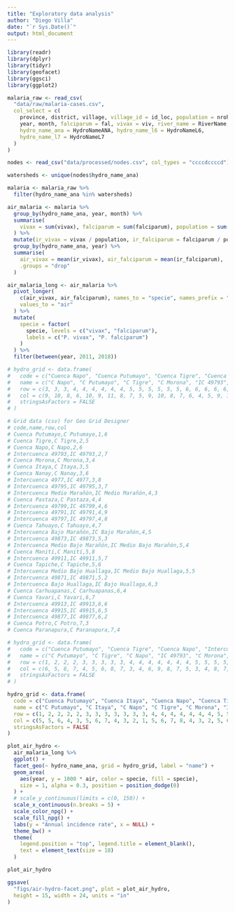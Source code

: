 ```yaml
---
title: "Exploratory data analysis"
author: "Diego Villa"
date: "`r Sys.Date()`"
output: html_document
---
```


```r
library(readr)
library(dplyr)
library(tidyr)
library(geofacet)
library(ggsci)
library(ggplot2)
```

```r
malaria_raw <- read_csv(
  "data/raw/malaria-cases.csv",
  col_select = c(
    province, district, village, village_id = id_loc, population = nrohab,
    year, month, falciparum = fal, vivax = viv, river_name = RiverName, 
    hydro_name_ana = HydroNameANA, hydro_name_l6 = HydroNameL6, 
    hydro_name_l7 = HydroNameL7
  )
)
```

```r
nodes <- read_csv("data/processed/nodes.csv", col_types = "ccccdccccd")
```

```r
watersheds <- unique(nodes$hydro_name_ana)
```

```r
malaria <- malaria_raw %>% 
  filter(hydro_name_ana %in% watersheds)
```

```r
air_malaria <- malaria %>% 
  group_by(hydro_name_ana, year, month) %>% 
  summarise(
    vivax = sum(vivax), falciparum = sum(falciparum), population = sum(population)
  ) %>% 
  mutate(ir_vivax = vivax / population, ir_falciparum = falciparum / population) %>% 
  group_by(hydro_name_ana, year) %>% 
  summarise(
    air_vivax = mean(ir_vivax), air_falciparum = mean(ir_falciparum), 
    .groups = "drop"
  )
```

```r
air_malaria_long <- air_malaria %>% 
  pivot_longer(
    c(air_vivax, air_falciparum), names_to = "specie", names_prefix = "air_", 
    values_to = "air"
  ) %>% 
  mutate(
    specie = factor(
      specie, levels = c("vivax", "falciparum"), 
      labels = c("P. vivax", "P. falciparum")
    )
  ) %>% 
  filter(between(year, 2011, 2018))
```


```r
# hydro_grid <- data.frame(
#   code = c("Cuenca Napo", "Cuenca Putumayo", "Cuenca Tigre", "Cuenca Morona", "Intercuenca 49793", "Cuenca Nanay", "Intercuenca 4977", "Cuenca Itaya", "Cuenca Pastaza", "Intercuenca 49873", "Intercuenca 49795", "Intercuenca 49791", "Intercuenca 49799", "Intercuenca Medio Bajo Marañón", "Intercuenca Medio Marañón", "Intercuenca 49877", "Intercuenca 49871", "Intercuenca 49797", "Cuenca Manití", "Cuenca Tahuayo", "Intercuenca Bajo Marañón", "Intercuenca Bajo Huallaga", "Cuenca Potro", "Cuenca Carhuapanas", "Cuenca Yavari", "Intercuenca 49911", "Cuenca Tapiche", "Intercuenca Medio Bajo Huallaga", "Cuenca Paranapura", "Intercuenca 49913", "Intercuenca 49915"),
#   name = c("C Napo", "C Putumayo", "C Tigre", "C Morona", "IC 49793", "C Nanay", "IC 4977", "C Itaya", "C Pastaza", "IC 49873", "IC 49795", "IC 49791", "IC 49799", "IC Medio Bajo Marañón", "IC Medio Marañón", "IC 49877", "IC 49871", "IC 49797", "C Manití", "C Tahuayo", "IC Bajo Marañón", "IC Bajo Huallaga", "C Potro", "C Carhuapanas", "C Yavari", "IC 49911", "C Tapiche", "IC Medio Bajo Huallaga", "C Paranapura", "IC 49913", "IC 49915"),
#   row = c(3, 3, 3, 4, 4, 4, 4, 4, 4, 5, 5, 5, 5, 5, 5, 6, 6, 6, 6, 6, 6, 6, 7, 7, 7, 7, 7, 7, 8, 8, 9) - 2,
#   col = c(9, 10, 8, 6, 10, 9, 11, 8, 7, 5, 9, 10, 8, 7, 6, 4, 5, 9, 10, 8, 7, 6, 4, 5, 9, 8, 7, 6, 5, 6, 6) - 3,
#   stringsAsFactors = FALSE
# )
```

```r
# Grid data (csv) for Geo Grid Designer
# code,name,row,col
# Cuenca Putumayo,C Putumayo,1,6
# Cuenca Tigre,C Tigre,2,5
# Cuenca Napo,C Napo,2,6
# Intercuenca 49793,IC 49793,2,7
# Cuenca Morona,C Morona,3,4
# Cuenca Itaya,C Itaya,3,5
# Cuenca Nanay,C Nanay,3,6
# Intercuenca 4977,IC 4977,3,8
# Intercuenca 49795,IC 49795,3,7
# Intercuenca Medio Marañón,IC Medio Marañón,4,3
# Cuenca Pastaza,C Pastaza,4,4
# Intercuenca 49799,IC 49799,4,6
# Intercuenca 49791,IC 49791,4,9
# Intercuenca 49797,IC 49797,4,8
# Cuenca Tahuayo,C Tahuayo,4,7
# Intercuenca Bajo Marañón,IC Bajo Marañón,4,5
# Intercuenca 49873,IC 49873,5,3
# Intercuenca Medio Bajo Marañón,IC Medio Bajo Marañón,5,4
# Cuenca Manití,C Manití,5,8
# Intercuenca 49911,IC 49911,5,7
# Cuenca Tapiche,C Tapiche,5,6
# Intercuenca Medio Bajo Huallaga,IC Medio Bajo Huallaga,5,5
# Intercuenca 49871,IC 49871,5,2
# Intercuenca Bajo Huallaga,IC Bajo Huallaga,6,3
# Cuenca Carhuapanas,C Carhuapanas,6,4
# Cuenca Yavari,C Yavari,6,7
# Intercuenca 49913,IC 49913,6,6
# Intercuenca 49915,IC 49915,6,5
# Intercuenca 49877,IC 49877,6,2
# Cuenca Potro,C Potro,7,3
# Cuenca Paranapura,C Paranapura,7,4
```

```r
# hydro_grid <- data.frame(
#   code = c("Cuenca Putumayo", "Cuenca Tigre", "Cuenca Napo", "Intercuenca 49793", "Cuenca Morona", "Cuenca Itaya", "Cuenca Nanay", "Intercuenca 4977", "Intercuenca 49795", "Intercuenca Medio Marañón", "Cuenca Pastaza", "Intercuenca 49799", "Intercuenca 49791", "Intercuenca 49797", "Cuenca Tahuayo", "Intercuenca Bajo Marañón", "Intercuenca 49873", "Intercuenca Medio Bajo Marañón", "Cuenca Manití", "Intercuenca 49911", "Cuenca Tapiche", "Intercuenca Medio Bajo Huallaga", "Intercuenca 49871", "Intercuenca Bajo Huallaga", "Cuenca Carhuapanas", "Cuenca Yavari", "Intercuenca 49913", "Intercuenca 49915", "Intercuenca 49877", "Cuenca Potro", "Cuenca Paranapura"),
#   name = c("C Putumayo", "C Tigre", "C Napo", "IC 49793", "C Morona", "C Itaya", "C Nanay", "IC 4977", "IC 49795", "IC Medio Marañón", "C Pastaza", "IC 49799", "IC 49791", "IC 49797", "C Tahuayo", "IC Bajo Marañón", "IC 49873", "IC Medio Bajo Marañón", "C Manití", "IC 49911", "C Tapiche", "IC Medio Bajo Huallaga", "IC 49871", "IC Bajo Huallaga", "C Carhuapanas", "C Yavari", "IC 49913", "IC 49915", "IC 49877", "C Potro", "C Paranapura"),
#   row = c(1, 2, 2, 2, 3, 3, 3, 3, 3, 4, 4, 4, 4, 4, 4, 4, 5, 5, 5, 5, 5, 5, 5, 6, 6, 6, 6, 6, 6, 7, 7),
#   col = c(6, 5, 6, 7, 4, 5, 6, 8, 7, 3, 4, 6, 9, 8, 7, 5, 3, 4, 8, 7, 6, 5, 2, 3, 4, 7, 6, 5, 2, 3, 4),
#   stringsAsFactors = FALSE
# )
```

```r
hydro_grid <- data.frame(
  code = c("Cuenca Putumayo", "Cuenca Itaya", "Cuenca Napo", "Cuenca Tigre", "Cuenca Morona", "Intercuenca 49799", "Cuenca Nanay", "Intercuenca 49793", "Cuenca Pastaza", "Intercuenca Medio Marañón", "Intercuenca 49873", "Intercuenca 49877", "Cuenca Tahuayo", "Intercuenca 49795", "Intercuenca 49791", "Intercuenca 4977", "Intercuenca Medio Bajo Marañón", "Intercuenca Bajo Huallaga", "Intercuenca 49871", "Intercuenca 49911", "Cuenca Yavari", "Cuenca Manití", "Intercuenca Bajo Marañón", "Intercuenca Medio Bajo Huallaga", "Cuenca Carhuapanas", "Cuenca Potro", "Intercuenca 49797", "Cuenca Tapiche", "Intercuenca 49913", "Cuenca Paranapura", "Intercuenca 49915"),
  name = c("C Putumayo", "C Itaya", "C Napo", "C Tigre", "C Morona", "IC 49799", "C Nanay", "IC 49793", "C Pastaza", "IC Medio Marañón", "IC 49873", "IC 49877", "C Tahuayo", "IC 49795", "IC 49791", "IC 4977", "IC Medio Bajo Marañón", "IC Bajo Huallaga", "IC 49871", "IC 49911", "C Yavari", "C Manití", "IC Bajo Marañón", "IC Medio Bajo Huallaga", "C Carhuapanas", "C Potro", "IC 49797", "C Tapiche", "IC 49913", "C Paranapura", "IC 49915"),
  row = c(1, 2, 2, 2, 2, 3, 3, 3, 3, 3, 3, 3, 4, 4, 4, 4, 4, 4, 4, 5, 5, 5, 5, 5, 5, 4, 6, 6, 6, 6, 7),
  col = c(5, 5, 6, 4, 3, 5, 6, 7, 4, 3, 2, 1, 5, 6, 7, 8, 4, 3, 2, 5, 6, 7, 4, 3, 2, 1, 5, 4, 3, 2, 3),
  stringsAsFactors = FALSE
)
```


```r
plot_air_hydro <- 
  air_malaria_long %>% 
  ggplot() +
  facet_geo(~ hydro_name_ana, grid = hydro_grid, label = "name") +
  geom_area(
    aes(year, y = 1000 * air, color = specie, fill = specie),
    size = 1, alpha = 0.3, position = position_dodge(0)
  ) +
  # scale_y_continuous(limits = c(0, 150)) +
  scale_x_continuous(n.breaks = 5) +
  scale_color_npg() +
  scale_fill_npg() +
  labs(y = "Annual incidence rate", x = NULL) +
  theme_bw() +
  theme(
    legend.position = "top", legend.title = element_blank(), 
    text = element_text(size = 18)
  )

plot_air_hydro
```

```r
ggsave(
  "figs/air-hydro-facet.png", plot = plot_air_hydro, 
  height = 15, width = 24, units = "in"
)
```






